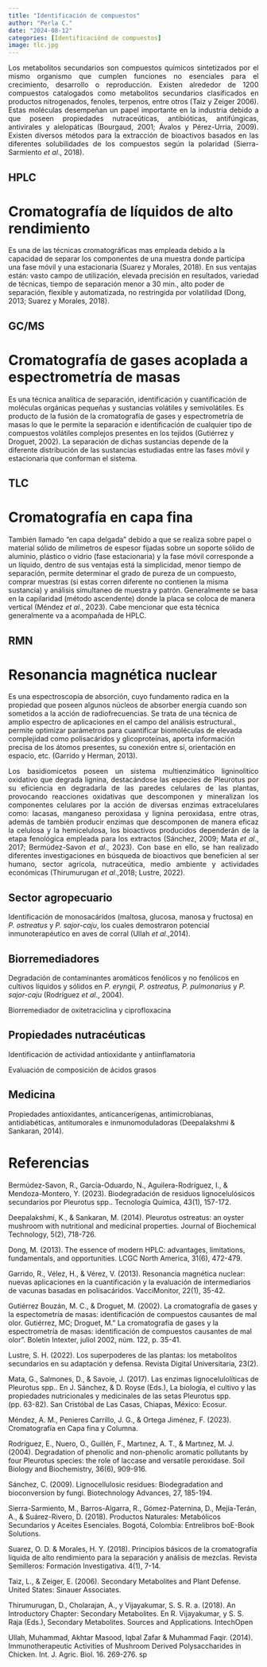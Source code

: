 ```yaml
---
title: "Identificación de compuestos"
author: "Perla C."
date: "2024-08-12"
categories: [Identificaciónd de compuestos]
image: tlc.jpg
---
```


::: {style="text-align:justify"} 
Los metabolitos secundarios son compuestos químicos sintetizados por el mismo organismo que cumplen funciones no esenciales para el crecimiento, desarrollo o reproducción. Existen alrededor de 1200 compuestos catalogados como metabolitos secundarios clasificados en productos nitrogenados, fenoles, terpenos, entre otros (Taiz y Zeiger 2006). Estas moléculas desempeñan un papel importante en la industria debido a que poseen propiedades nutraceúticas, antibióticas, antifúngicas, antivirales y alelopáticas (Bourgaud, 2001; Ávalos y Pérez-Urria, 2009). Existen diversos métodos para la extracción de bioactivos basados en las diferentes solubilidades de los compuestos según la polaridad (Sierra-Sarmiento _et al_., 2018). 
::: 

::: panel-tabset
## HPLC
# Cromatografía de líquidos de alto rendimiento
Es una de las técnicas cromatográficas mas empleada debido a la capacidad de separar los componentes de una muestra donde participa una fase móvil y una estacionaria (Suarez y Morales, 2018). En sus ventajas están: vasto campo de utilización, elevada precisión en resultados, variedad de técnicas, tiempo de separación menor a 30 min., alto poder de separación, flexible y automatizada, no restringida por volatilidad (Dong, 2013; Suarez y Morales, 2018). 

## GC/MS
# Cromatografía de gases acoplada a espectrometría de masas

Es una técnica analítica de separación, identificación y cuantificación de moléculas orgánicas pequeñas y sustancias volátiles y semivolátiles. Es producto de la fusión de la cromatografía de gases y espectrometría de masas lo que le permite la separación e identificación de cualquier tipo de compuestos volátiles complejos presentes en los tejidos (Gutiérrez y Droguet, 2002). La separación de dichas sustancias depende de la diferente distribución de las sustancias estudiadas entre las fases móvil y estacionaria que conforman el sistema.

## TLC
# Cromatografía en capa fina
También llamado “en capa delgada” debido a que se realiza sobre papel o material sólido de milímetros de espesor fijadas sobre un soporte sólido de aluminio, plástico o vidrio (fase estacionaria) y la fase móvil corresponde a un líquido, dentro de sus ventajas está la simplicidad, menor tiempo de separación, permite determinar el grado de pureza de un compuesto, comprar muestras (si estas corren diferente no contienen la misma sustancia) y análisis simultaneo de muestra y patrón. Generalmente se basa en la capilaridad (método ascendente) donde la placa se coloca de manera vertical (Méndez _et al_., 2023). Cabe mencionar que esta técnica generalmente va a acompañada de HPLC.

## RMN
# Resonancia magnética nuclear
Es una espectroscopía de absorción, cuyo fundamento radica en la propiedad que poseen algunos núcleos de absorber energía cuando son sometidos a la acción de radiofrecuencias. Se trata de una técnica de amplio espectro de aplicaciones en el campo del análisis estructural., permite optimizar parámetros para cuantificar biomoléculas de elevada complejidad como polisacáridos y glicoproteínas, aporta información precisa de los átomos presentes, su conexión entre sí, orientación en espacio, etc. (Garrido y Herman, 2013).
::: 

::: {style="text-align:justify"} 
Los basidiomicetos poseen un sistema multienzimático ligninolítico oxidativo que degrada lignina, destacándose las especies de Pleurotus por su eficiencia en degradarla de las paredes celulares de las plantas, provocando reacciones oxidativas que descomponen y mineralizan los componentes celulares por la acción de diversas enzimas extracelulares como: lacasas, manganeso peroxidasa y lignina peroxidasa, entre otras, además de también producir enzimas que descomponen de manera eficaz la celulosa y la hemicelulosa, los bioactivos producidos dependerán de la etapa fenológica empleada para los extractos (Sánchez, 2009; Mata _et al_., 2017; Bermúdez-Savon _et al_., 2023). Con base en ello, se han realizado diferentes investigaciones en búsqueda de bioactivos que beneficien al ser humano, sector agrícola, nutraceútica, medio ambiente y actividades económicas (Thirumurugan _et al_.,2018; Lustre, 2022). 
:::

::: panel-tabset
## Sector agropecuario
Identificación de monosacáridos (maltosa, glucosa, manosa y fructosa) en _P. ostreatus_ y _P. sajor-caju_, los cuales demostraron potencial inmunoterapéutico en aves de corral (Ullah _et al_.,2014). 

## Biorremediadores 
Degradación de contaminantes aromáticos fenólicos y no fenólicos en cultivos líquidos y sólidos en _P. eryngii, P. ostreatus, P. pulmonarius_ y _P. sajor-caju_ (Rodríguez _et al_., 2004). 

Biorremediador de oxitetraciclina y ciprofloxacina 

## Propiedades nutracéuticas
Identificación de actividad antioxidante y antiinflamatoria 

Evaluación de composición de ácidos grasos 

## Medicina
Propiedades antioxidantes, anticancerígenas, antimicrobianas, antidiabéticas, antitumorales e inmunomoduladoras (Deepalakshmi & Sankaran, 2014).
:::


# Referencias
Bermúdez-Savon, R., García-Oduardo, N., Aguilera-Rodríguez, I., & Mendoza-Montero, Y. (2023). Biodegradación de residuos lignocelulósicos secundarios por Pleurotus spp.. Tecnología Química, 43(1), 157-172.

Deepalakshmi, K., & Sankaran, M. (2014). Pleurotus ostreatus: an oyster mushroom with nutritional and medicinal properties. Journal of Biochemical Technology, 5(2), 718-726.

Dong, M. (2013). The essence of modern HPLC: advantages, limitations, fundamentals, and opportunities. LCGC North America, 31(6), 472-479.

Garrido, R., Vélez, H., & Vérez, V. (2013). Resonancia magnética nuclear: nuevas aplicaciones en la cuantificación y la evaluación de intermediarios de vacunas basadas en polisacáridos. VacciMonitor, 22(1), 35-42.

Gutiérrez Bouzán, M. C., & Droguet, M. (2002). La cromatografía de gases y la espectometría de masas: identificación de compuestos causantes de mal olor. Gutiérrez, MC; Droguet, M." La cromatografía de gases y la espectrometría de masas: identificación de compuestos causantes de mal olor". Boletín Intexter, juliol 2002, núm. 122, p. 35-41.

Lustre, S. H. (2022). Los superpoderes de las plantas: los metabolitos secundarios en su adaptación y defensa. Revista Digital Universitaria, 23(2).

Mata, G., Salmones, D., & Savoie, J. (2017). Las enzimas lignocelulolíticas de Pleurotus spp.. En J. Sánchez, & D. Royse (Eds.), La biología, el cultivo y las propiedades nutricionales y medicinales de las setas Pleurotus spp. (pp. 63-82). San Cristóbal de Las Casas, Chiapas, México: Ecosur.

Méndez, A. M., Penieres Carrillo, J. G., & Ortega Jiménez, F. (2023). Cromatografía en Capa fina y Columna.

Rodríguez, E., Nuero, O., Guillén, F., Martınez, A. T., & Martınez, M. J. (2004). Degradation of phenolic and non-phenolic aromatic pollutants by four Pleurotus species: the role of laccase and versatile peroxidase. Soil Biology and Biochemistry, 36(6), 909-916.

Sánchez, C. (2009). Lignocellulosic residues: Biodegradation and bioconversion by fungi. Biotechnology Advances, 27, 185-194. 

Sierra-Sarmiento, M., Barros-Algarra, R., Gómez-Paternina, D., Mejía-Terán, A., & Suárez-Rivero, D. (2018). Productos Naturales: Metabólicos Secundarios y Aceites Esenciales. Bogotá, Colombia: Entrelibros boE-Book Solutions.

Suarez, O. D. & Morales, H. Y. (2018). Principios básicos de la cromatografía líquida de alto rendimiento para la separación y análisis de mezclas. Revista Semilleros: Formación Investigativa. 4(1), 7-14.

Taiz, L., & Zeiger, E. (2006). Secondary Metabolites and Plant Defense. United States: Sinauer Associates.

Thirumurugan, D., Cholarajan, A., y Vijayakumar, S. S. R. a. (2018). An Introductory Chapter: Secondary Metabolites. En R. Vijayakumar, y S. S. Raja (Eds.), Secondary Metabolites. Sources and Applications. IntechOpen

Ullah, Muhammad, Akhtar Masood, Iqbal Zafar & Muhammad Faqir. (2014). Immunotherapeutic Activities of Mushroom Derived Polysaccharides in Chicken. Int. J. Agric. Biol. 16. 269-276.
sp


